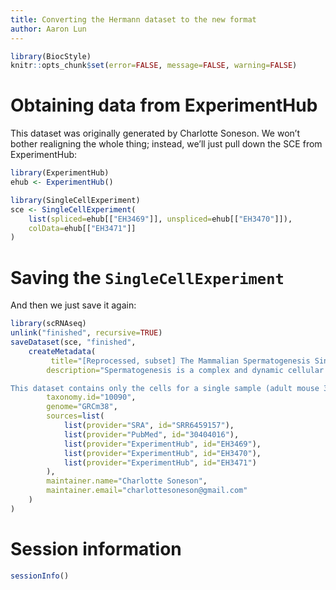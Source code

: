 ```yaml
---
title: Converting the Hermann dataset to the new format
author: Aaron Lun
---
```


```r
library(BiocStyle)
knitr::opts_chunk$set(error=FALSE, message=FALSE, warning=FALSE)
```

# Obtaining data from ExperimentHub

This dataset was originally generated by Charlotte Soneson.
We won't bother realigning the whole thing; instead, we'll just pull down the SCE from ExperimentHub:

```r
library(ExperimentHub)
ehub <- ExperimentHub()

library(SingleCellExperiment)
sce <- SingleCellExperiment(
    list(spliced=ehub[["EH3469"]], unspliced=ehub[["EH3470"]]),
    colData=ehub[["EH3471"]]
)
```

# Saving the `SingleCellExperiment`

And then we just save it again:

```r
library(scRNAseq)
unlink("finished", recursive=TRUE)
saveDataset(sce, "finished",
    createMetadata(
         title="[Reprocessed, subset] The Mammalian Spermatogenesis Single-Cell Transcriptome, from Spermatogonial Stem Cells to Spermatids",
        description="Spermatogenesis is a complex and dynamic cellular differentiation process critical to male reproduction and sustained by spermatogonial stem cells (SSCs). Although patterns of gene expression have been described for aggregates of certain spermato- genic cell types, the full continuum of gene expression patterns underlying ongoing spermatogenesis in steady state was previously unclear. Here, we catalog single-cell transcriptomes for >62,000 individual spermatogenic cells from immature (postnatal day 6) and adult male mice and adult men. This allowed us to resolve SSC and progenitor spermatogonia, elucidate the full range of gene expression changes during male meiosis and spermiogenesis, and derive unique gene expression signatures for multiple mouse and human spermatogenic cell types and/or subtypes. These transcriptome datasets provide an information-rich resource for studies of SSCs, male meiosis, testicular cancer, male infertility, or contraceptive development, as well as a gene expression roadmap to be emulated in efforts to achieve spermatogenesis in vitro.

This dataset contains only the cells for a single sample (adult mouse 3), reprocessed from FASTQ files with the `alevin` and `tximeta` packages to obtain spliced and unspliced counts. These count matrices are stored in separate assays of the `SingleCellExperiment`. This object is intended as a test dataset for splicing-related steps like RNA velocity calculations.",
        taxonomy.id="10090",
        genome="GRCm38",
        sources=list(
            list(provider="SRA", id="SRR6459157"),
            list(provider="PubMed", id="30404016"),
            list(provider="ExperimentHub", id="EH3469"),
            list(provider="ExperimentHub", id="EH3470"),
            list(provider="ExperimentHub", id="EH3471")
        ),
        maintainer.name="Charlotte Soneson",
        maintainer.email="charlottesoneson@gmail.com"
    )
)
```

# Session information

```r
sessionInfo()
```
